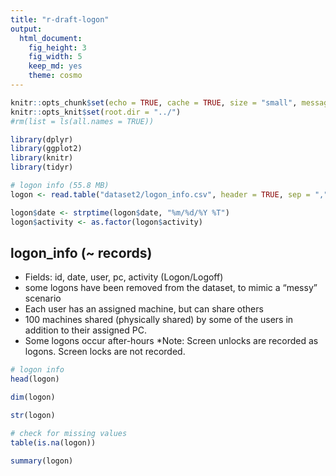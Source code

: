 ```yaml
---
title: "r-draft-logon"
output: 
  html_document: 
    fig_height: 3
    fig_width: 5
    keep_md: yes
    theme: cosmo
---
```


```r
knitr::opts_chunk$set(echo = TRUE, cache = TRUE, size = "small", message = FALSE, warning = FALSE)
knitr::opts_knit$set(root.dir = "../")
#rm(list = ls(all.names = TRUE))
```

```r
library(dplyr)
library(ggplot2)
library(knitr)
library(tidyr)
```


```r
# logon info (55.8 MB)
logon <- read.table("dataset2/logon_info.csv", header = TRUE, sep = ",", as.is = TRUE)

logon$date <- strptime(logon$date, "%m/%d/%Y %T")
logon$activity <- as.factor(logon$activity)
```

## logon_info (~ records)
* Fields: id, date, user, pc, activity (Logon/Logoff)
* some logons have been removed from the dataset, to mimic a “messy” scenario
* Each user has an assigned machine, but can share others
* 100 machines shared (physically shared) by some of the users in addition to their assigned PC. 
* Some logons occur after-hours 
*Note: Screen unlocks are recorded as logons. Screen locks are not recorded.

```r
# logon info
head(logon)

dim(logon)

str(logon)

# check for missing values
table(is.na(logon))

summary(logon)

```
